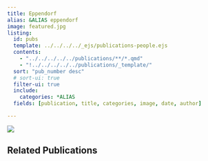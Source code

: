 ```yaml
---
title: Eppendorf
alias: &ALIAS eppendorf
image: featured.jpg
listing:
  id: pubs
  template: ../../../../_ejs/publications-people.ejs 
  contents: 
    - "../../../../../publications/**/*.qmd"
    - "!../../../../../publications/_template/"
  sort: "pub_number desc"
  # sort-ui: true
  filter-ui: true
  include:
    categories: *ALIAS
  fields: [publication, title, categories, image, date, author]

---
```

![](featured.jpg)

## Related Publications


:::{#pubs}
:::